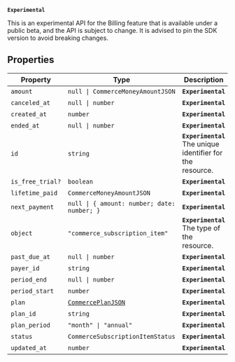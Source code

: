 **`Experimental`**

This is an experimental API for the Billing feature that is available under a public beta, and the API is subject to change.
It is advised to pin the SDK version to avoid breaking changes.

## Properties

| Property                                    | Type                                                     | Description                                                | Overrides                  |
| ------------------------------------------- | -------------------------------------------------------- | ---------------------------------------------------------- | -------------------------- |
| <a id="amount"></a> `amount`                | <code>null \| CommerceMoneyAmountJSON</code>             | **`Experimental`**                                         | -                          |
| <a id="canceled_at"></a> `canceled_at`      | <code>null \| number</code>                              | **`Experimental`**                                         | -                          |
| <a id="created_at"></a> `created_at`        | `number`                                                 | **`Experimental`**                                         | -                          |
| <a id="ended_at"></a> `ended_at`            | <code>null \| number</code>                              | **`Experimental`**                                         | -                          |
| <a id="id"></a> `id`                        | `string`                                                 | **`Experimental`** The unique identifier for the resource. | -                          |
| <a id="is_free_trial"></a> `is_free_trial?` | `boolean`                                                | **`Experimental`**                                         | -                          |
| <a id="lifetime_paid"></a> `lifetime_paid`  | `CommerceMoneyAmountJSON`                                | **`Experimental`**                                         | -                          |
| <a id="next_payment"></a> `next_payment`    | <code>null \| \{ amount: number; date: number; \}</code> | **`Experimental`**                                         | -                          |
| <a id="object"></a> `object`                | `"commerce_subscription_item"`                           | **`Experimental`** The type of the resource.               | `ClerkResourceJSON.object` |
| <a id="past_due_at"></a> `past_due_at`      | <code>null \| number</code>                              | **`Experimental`**                                         | -                          |
| <a id="payer_id"></a> `payer_id`            | `string`                                                 | **`Experimental`**                                         | -                          |
| <a id="period_end"></a> `period_end`        | <code>null \| number</code>                              | **`Experimental`**                                         | -                          |
| <a id="period_start"></a> `period_start`    | `number`                                                 | **`Experimental`**                                         | -                          |
| <a id="plan"></a> `plan`                    | [`CommercePlanJSON`](commerce-plan-json.mdx)             | **`Experimental`**                                         | -                          |
| <a id="plan_id"></a> `plan_id`              | `string`                                                 | **`Experimental`**                                         | -                          |
| <a id="plan_period"></a> `plan_period`      | <code>"month" \| "annual"</code>                         | **`Experimental`**                                         | -                          |
| <a id="status"></a> `status`                | `CommerceSubscriptionItemStatus`                         | **`Experimental`**                                         | -                          |
| <a id="updated_at"></a> `updated_at`        | `number`                                                 | **`Experimental`**                                         | -                          |
